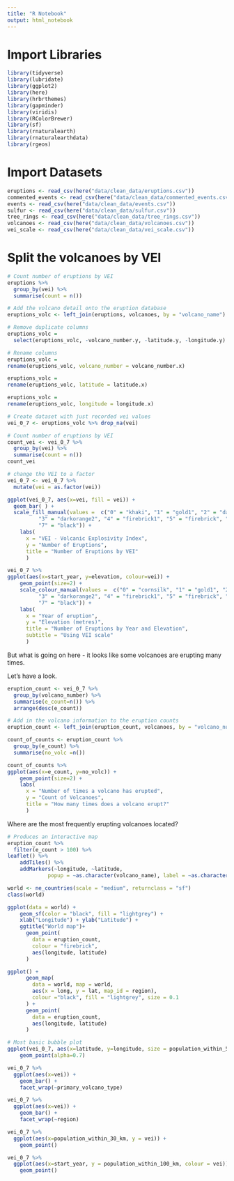 ```yaml
---
title: "R Notebook"
output: html_notebook
---
```


# Import Libraries
```r
library(tidyverse)
library(lubridate)
library(ggplot2)
library(here)
library(hrbrthemes)
library(gapminder)
library(viridis)
library(RColorBrewer)
library(sf)
library(rnaturalearth)
library(rnaturalearthdata)
library(rgeos)
```

# Import Datasets

```r
eruptions <- read_csv(here("data/clean_data/eruptions.csv"))
commented_events <- read_csv(here("data/clean_data/commented_events.csv"))
events <- read_csv(here("data/clean_data/events.csv"))
sulfur <- read_csv(here("data/clean_data/sulfur.csv"))
tree_rings <- read_csv(here("data/clean_data/tree_rings.csv"))
volcanoes <- read_csv(here("data/clean_data/volcanoes.csv"))
vei_scale <- read_csv(here("data/clean_data/vei_scale.csv"))
```

# Split the volcanoes by VEI

```r
# Count number of eruptions by VEI
eruptions %>% 
  group_by(vei) %>% 
  summarise(count = n())
```

```r
# Add the volcano detail onto the eruption database
eruptions_volc <- left_join(eruptions, volcanoes, by = "volcano_name")
```

```r
# Remove duplicate columns
eruptions_volc = 
  select(eruptions_volc, -volcano_number.y, -latitude.y, -longitude.y)
```

```r
# Rename columns
eruptions_volc = 
rename(eruptions_volc, volcano_number = volcano_number.x)

eruptions_volc = 
rename(eruptions_volc, latitude = latitude.x)

eruptions_volc = 
rename(eruptions_volc, longitude = longitude.x)

```

```r
# Create dataset with just recorded vei values
vei_0_7 <- eruptions_volc %>% drop_na(vei)
```

```r
# Count number of eruptions by VEI
count_vei <- vei_0_7 %>% 
  group_by(vei) %>% 
  summarise(count = n())
count_vei
```

```r
# change the VEI to a factor
vei_0_7 <- vei_0_7 %>% 
  mutate(vei = as.factor(vei))
```

```r
ggplot(vei_0_7, aes(x=vei, fill = vei)) +  
  geom_bar( ) +
  scale_fill_manual(values =  c("0" = "khaki", "1" = "gold1", "2" = "darkgoldenrod2",
          "3" = "darkorange2", "4" = "firebrick1", "5" = "firebrick", "6" = "firebrick4",
          "7" = "black")) +
    labs(
      x = "VEI - Volcanic Explosivity Index",
      y = "Number of Eruptions",
      title = "Number of Eruptions by VEI"
      ) 
```

```r
vei_0_7 %>% 
ggplot(aes(x=start_year, y=elevation, colour=vei)) + 
    geom_point(size=2) +
    scale_colour_manual(values =  c("0" = "cornsilk", "1" = "gold1", "2" = "darkgoldenrod2",
          "3" = "darkorange2", "4" = "firebrick1", "5" = "firebrick", "6" = "firebrick4",
          "7" = "black")) +
    labs(
      x = "Year of eruption",
      y = "Elevation (metres)",
      title = "Number of Eruptions by Year and Elevation",
      subtitle = "Using VEI scale"
      ) 


```

But what is going on here - it looks like some volcanoes are erupting many times.

Let's have a look.

```r
eruption_count <- vei_0_7 %>% 
  group_by(volcano_number) %>% 
  summarise(e_count=n()) %>% 
  arrange(desc(e_count))
```

```r
# Add in the volcano information to the eruption counts
eruption_count <- left_join(eruption_count, volcanoes, by = "volcano_number")
```

```r
count_of_counts <- eruption_count %>% 
  group_by(e_count) %>% 
  summarise(no_volc =n())
```

```r
count_of_counts %>% 
ggplot(aes(x=e_count, y=no_volc)) + 
    geom_point(size=2) +
    labs(
      x = "Number of times a volcano has erupted",
      y = "Count of Volcanoes",
      title = "How many times does a volcano erupt?"
      ) 
```
Where are the  most frequently erupting volcanoes located?

```r
# Produces an interactive map
eruption_count %>% 
  filter(e_count > 100) %>% 
leaflet() %>% 
    addTiles() %>% 
    addMarkers(~longitude, ~latitude, 
             popup = ~as.character(volcano_name), label = ~as.character(volcano_name))

```
```r
world <- ne_countries(scale = "medium", returnclass = "sf")
class(world)
```
```r
ggplot(data = world) +
    geom_sf(color = "black", fill = "lightgrey") +
    xlab("Longitude") + ylab("Latitude") +
    ggtitle("World map")+
      geom_point(
        data = eruption_count,
        colour = "firebrick",
        aes(longitude, latitude)
      ) 
```


```r
ggplot() +
      geom_map(
        data = world, map = world,
        aes(x = long, y = lat, map_id = region),
        colour ="black", fill = "lightgrey", size = 0.1
      ) +
      geom_point(
        data = eruption_count,
        aes(longitude, latitude)
      ) 
```


```r
# Most basic bubble plot
ggplot(vei_0_7, aes(x=latitude, y=longitude, size = population_within_5_km, colour = vei)) +
    geom_point(alpha=0.7)
```


```r
vei_0_7 %>% 
  ggplot(aes(x=vei)) +
    geom_bar() +
    facet_wrap(~primary_volcano_type)
```

```r
vei_0_7 %>% 
  ggplot(aes(x=vei)) +
    geom_bar() +
    facet_wrap(~region)
```

```r
vei_0_7 %>% 
  ggplot(aes(x=population_within_30_km, y = vei)) +
    geom_point() 
```

```r
vei_0_7 %>% 
  ggplot(aes(x=start_year, y = population_within_100_km, colour = vei)) +
    geom_point() 
```




